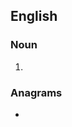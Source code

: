 {{also|Varvels}}
==English==

===Noun===
{{head|en|noun plural form}}

# {{plural of|varvel|lang=en}}

===Anagrams===
* {{anagrams|en|a=aelrsvv|valvers}}